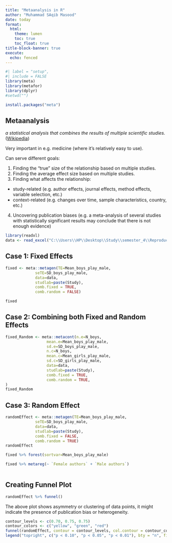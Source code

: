 ```yaml
---
title: "Metaanalysis in R"
author: "Muhammad SAqib Masood"
date: today
format:  
  html:
    theme: lumen
    toc: true
    toc_float: true
title-block-banner: true
execute:
  echo: fenced
---
```


```r
#| label = "setup",
#| include = FALSE
library(meta)
library(metafor)
library(dplyr)
#setwd("")
```

```r
install.packages("meta")
```

## Metaanalysis

*a statistical analysis that combines the results of multiple scientific studies.* ([Wikipedia](https://en.wikipedia.org/wiki/Meta-analysis))

Very important in e.g. medicine (where it's relatively easy to use).

Can serve different goals:

1) Finding the "true" size of the relationship based on multiple studies.
2) Finding the average effect size based on multiple studies.
3) Finding what affects the relationship:
  - study-related (e.g. author effects, journal effects, method effects, variable selection, etc.)
  - context-related (e.g. changes over time, sample characteristics, country, etc.)
4) Uncovering publication biases (e.g. a meta-analysis of several studies with statistically significant results may conclude that there is not enough evidence)

```r
library(readxl)
data <- read_excel("C:\\Users\\HP\\Desktop\\Study\\semester_4\\ReproducibleResearch\\RRcourse2023\\13. Metaanalysis\\metaanalysis_data.xlsx")

```
## Case 1: Fixed Effects

```r
fixed <- meta::metagen(TE=Mean_boys_play_male,
             seTE=SD_boys_play_male,
             data=data,
             studlab=paste(Study),
             comb.fixed = TRUE,
             comb.random = FALSE)

fixed
```

## Case 2: Combining both Fixed and Random Effects

```r
fixed_Random <- meta::metacont(n.e=N_boys,
                  mean.e=Mean_boys_play_male,
                  sd.e=SD_boys_play_male,
                  n.c=N_boys,
                  mean.c=Mean_girls_play_male,
                  sd.c=SD_girls_play_male,
                  data=data,
                  studlab=paste(Study),
                  comb.fixed = TRUE,
                  comb.random = TRUE,
)
fixed_Random
```

## Case 3: Random Effect

```r
randomEffect <- meta::metagen(TE=Mean_boys_play_male,
             seTE=SD_boys_play_male,
             data=data,
             studlab=paste(Study),
             comb.fixed = FALSE,
             comb.random = TRUE)
randomEffect
```

```r
fixed %>% forest(sortvar=Mean_boys_play_male)
```



```r
fixed %>% metareg(~ `Female authors` + `Male authors`)
  
```  


## Creating Funnel Plot


```r
randomEffect %>% funnel()
```

The above plot shows asymmetry or clustering of data points, it might indicate the presence of publication bias or heterogeneity.


```r
contour_levels <- c(0.70, 0.75, 0.75)
contour_colors <- c("yellow", "green", "red")
funnel(randomEffect, contour = contour_levels, col.contour = contour_colors)
legend("topright", c("p < 0.10", "p < 0.05", "p < 0.01"), bty = "n", fill = contour_colors)
```

